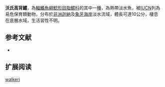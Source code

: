 {{Speciesbox
| name = 沃氏高背鱨
| image = 
| image_width = 250px
| image_caption = 
| status = VU
| status_system = IUCN3.1 
| genus = Notoglanidium
| species = walkeri
| authority = [[Günther|Günther]], 1903
| synonyms = 
}}

'''沃氏高背鱨'''，為[[輻鰭魚綱|輻鰭魚綱]][[鯰形目|鯰形目]][[脂鱨科|脂鱨科]]的其中一[[種|種]]，為熱帶淡水魚，被[[IUCN|IUCN]]列為易危保育類動物，分布於[[非洲|非洲]][[迦納|迦納]]及[[象牙海岸|象牙海岸]]淡水流域，體長可達10公分，棲息在底層水域，生活習性不明。

==参考文献==
*{{FishBase_species|genus=Notoglanidium|species=walkeri|year=2015|month=6}}

== 扩展阅读 ==
{{refbegin}}
{{wikispecies-inline|Notoglanidium walkeri|沃氏高背鱨}}
{{refend}}
{{Taxonbar|from=Q5559164}}

[[Category:高背鱨屬|walkeri]]